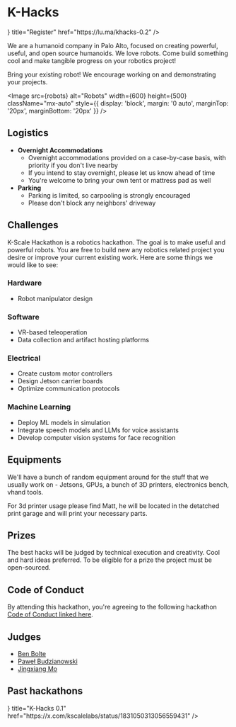 
# K-Hacks

<Cards>
  <Cards.Card
    icon={<FaExternalLinkAlt />}
    title="Register"
    href="https://lu.ma/khacks-0.2"
  />
</Cards>

We are a humanoid company in Palo Alto, focused on creating powerful, useful, and open source humanoids. We love robots. Come build something cool and make tangible progress on your robotics project!

Bring your existing robot! We encourage working on and demonstrating your projects.

<Image
  src={robots}
  alt="Robots"
  width={600}
  height={500}
  className="mx-auto"
  style={{ display: 'block', margin: '0 auto', marginTop: '20px', marginBottom: '20px' }}
/>

## Logistics

- **Overnight Accommodations**
  - Overnight accommodations provided on a case-by-case basis, with priority if you don't live nearby
  - If you intend to stay overnight, please let us know ahead of time
  - You're welcome to bring your own tent or mattress pad as well
- **Parking**
  - Parking is limited, so carpooling is strongly encouraged
  - Please don't block any neighbors' driveway

## Challenges

K-Scale Hackathon is a robotics hackathon. The goal is to make useful and powerful robots. You are free to build new any robotics related project you desire or improve your current existing work. Here are some things we would like to see:

### Hardware
- Robot manipulator design

### Software
- VR-based teleoperation
- Data collection and artifact hosting platforms

### Electrical
- Create custom motor controllers
- Design Jetson carrier boards
- Optimize communication protocols

### Machine Learning
- Deploy ML models in simulation
- Integrate speech models and LLMs for voice assistants
- Develop computer vision systems for face recognition

## Equipments

We'll have a bunch of random equipment around for the stuff that we usually work on - Jetsons, GPUs, a bunch of 3D printers, electronics bench, vhand tools.

For 3d printer usage please find Matt, he will be located in the detatched print garage and will print your necessary parts.

## Prizes

The best hacks will be judged by technical execution and creativity. Cool and hard ideas preferred. To be eligible for a prize the project must be open-sourced.

## Code of Conduct

By attending this hackathon, you're agreeing to the following hackathon [Code of Conduct linked here](/hackathon_code_of_conduct.pdf).

## Judges

- [Ben Bolte](https://ben.bolte.cc)
- [Paweł Budzianowski](http://budzianowski.github.io)
- [Jingxiang Mo](https://jingxiangmo.com)

## Past hackathons

<Cards>
  <Cards.Card
    icon={<FaExternalLinkAlt />}
    title="K-Hacks 0.1"
    href="https://x.com/kscalelabs/status/1831050313056559431"
  />
</Cards>
